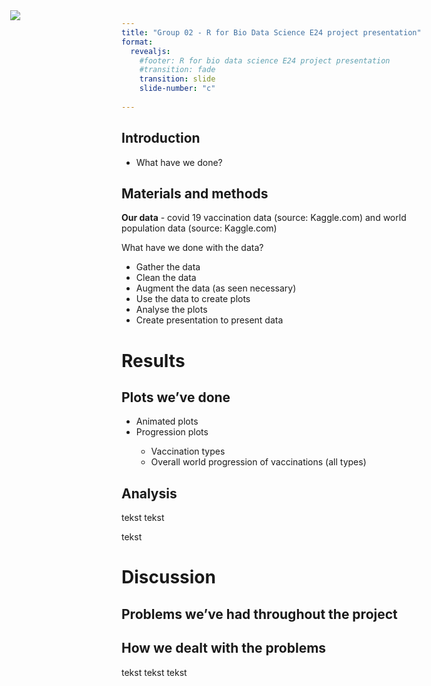 ```yaml
---
title: "Group 02 - R for Bio Data Science E24 project presentation"
format: 
  revealjs: 
    #footer: R for bio data science E24 project presentation
    #transition: fade
    transition: slide
    slide-number: "c"
    
---
```


## Introduction

- What have we done? 

## Materials and methods

**Our data** - covid 19 vaccination data (source: Kaggle.com) and world population data (source: Kaggle.com)

What have we done with the data? 

<ul>
  <li class="fragment zoom-in">Gather the data</li>
  <li class="fragment zoom-in">Clean the data</li>
  <li class="fragment zoom-in">Augment the data (as seen necessary)</li>
  <li class="fragment zoom-in">Use the data to create plots</li>
  <li class="fragment zoom-in">Analyse the plots</li>
  <li class="fragment zoom-in">Create presentation to present data</li>
</ul>



# Results

##
<section>
  <h2>Plots we've done</h2>
  <ul>
    <li class="fragment">Animated plots</li>
    <li class="fragment">Progression plots</li>
      <ul>
        <li class="fragment">Vaccination types</li>
        <li class="fragment">Overall world progression of vaccinations (all types)</li>
        <img src="./results/vaccine_progression.png" class="fragment" style="position: absolute; top: 50px; left: 50px;" />
      </ul>
  </ul>
</section>


## Analysis

tekst tekst

tekst

# Discussion
## Problems we've had throughout the project 
## How we dealt with the problems 

tekst tekst tekst
